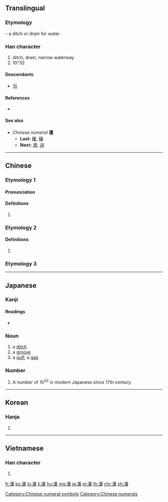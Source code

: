 {{also|沟}}
==Translingual==

===Etymology===
{{Han compound|水|冓|c1=s|c2=p|alt1=氵|t1=water|ls=psc}} – a ditch or drain for water.

===Han character===
{{Han char|rn=85|rad=水|as=10|sn=13|four=35147|canj=ETTB}}

# ditch, drain, narrow waterway
# 10^32

====Descendants====
* [[沟]]

====References====
* {{Han ref|kx=0639.340|dkj=17944|dj=1046.220|hdz=31692.060|uh=6E9D|ud=28317|bh=B7BE|bd=47038}}

====See also====
* ''Chinese numeral'' '''溝'''
** '''Last:''' [[穰]], [[穣]]
** '''Next:''' [[澗]], [[涧]]

[[Category:Chinese numeral symbols]]
[[Category:Chinese numerals]]

----

==Chinese==
{{zh-forms|s=沟}}

===Etymology 1===

====Pronunciation====
{{zh-pron
|m=gōu |ma=Zh-gou.ogg
|c=kau1,gau1
|h=pfs=kiêu
|md=
|mn=kau/ko͘
|mn_note=kau - vernacular; ko͘ - literary
|mc=y
|oc=y
|cat=
}}

====Definitions====
{{zh-hanzi}}

# {{rfdef|lang=zh}}

===Etymology 2===
{{zh-pron
|m=kòu
|c=
|h=
|md=
|mn=
|mc=
|oc=
|cat=
}}

====Definitions====
{{zh-hanzi}}

# {{zh-only used in|溝瞀}}

===Etymology 3===
{{zh-see|港|v}}

----

==Japanese==

===Kanji===
{{ja-kanji|grade=c|rs=水10}}

====Readings====
* {{ja-readings|goon=[[く]] (ku)|kanon=[[こう]] (kō)|kun=[[みぞ]] (mizo)}}

===Noun===
{{ja-noun|みぞ}}

# a [[ditch]]
# a [[groove]]
# a [[gulf]]; a [[gap]]

===Number===
{{ja-pos|numeral symbol|こう}}

# A number of 10<sup>32</sup> in modern Japanese since 17th century.

----

==Korean==

===Hanja===
{{ko-hanja|hangeul=구|eumhun=|rv=gu|mr=ku|y=kwu}}

# {{defn|lang=ko|sort=水10}}

----

==Vietnamese==

===Han character===
{{vi-hantu|câu|rs=水10}}

# {{defn|lang=vi|sort=水10}}

[[fr:溝]]
[[ko:溝]]
[[lo:溝]]
[[li:溝]]
[[hu:溝]]
[[mg:溝]]
[[ja:溝]]
[[pl:溝]]
[[th:溝]]
[[chr:溝]]
[[zh:溝]]